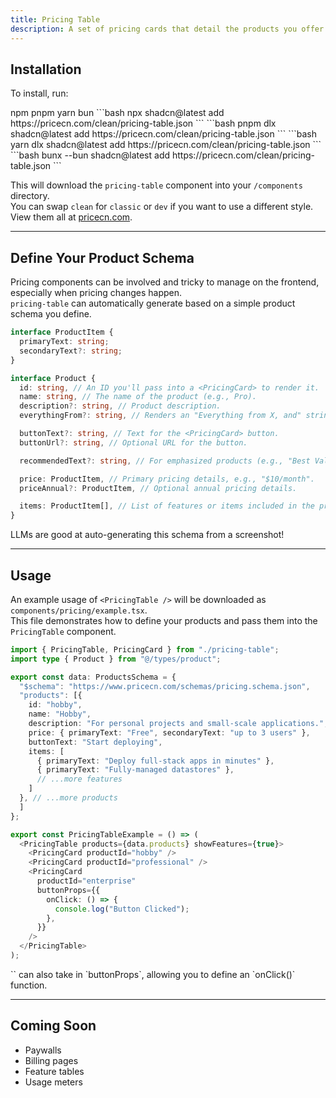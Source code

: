 ```yaml
---
title: Pricing Table
description: A set of pricing cards that detail the products you offer. Generates from a simple JSON product schema.
---
```


## Installation

To install, run:

<Tabs defaultValue="npm">
  <TabsList>
    <TabsTrigger value="npm">npm</TabsTrigger>
    <TabsTrigger value="pnpm">pnpm</TabsTrigger>
    <TabsTrigger value="yarn">yarn</TabsTrigger>
    <TabsTrigger value="bun">bun</TabsTrigger>
  </TabsList>
  <TabsContent value="npm">
```bash
npx shadcn@latest add https://pricecn.com/clean/pricing-table.json
```
  </TabsContent>
  <TabsContent value="pnpm">
    ```bash
pnpm dlx shadcn@latest add https://pricecn.com/clean/pricing-table.json
```
  </TabsContent>
  <TabsContent value="yarn">
```bash
yarn dlx shadcn@latest add https://pricecn.com/clean/pricing-table.json
```
  </TabsContent>
  <TabsContent value="bun">
```bash
bunx --bun shadcn@latest add https://pricecn.com/clean/pricing-table.json
```
  </TabsContent>
</Tabs>

This will download the `pricing-table` component into your `/components` directory.  
You can swap `clean` for `classic` or `dev` if you want to use a different style. View them all at [pricecn.com](/).

---

## Define Your Product Schema

Pricing components can be involved and tricky to manage on the frontend, especially when pricing changes happen.  
`pricing-table` can automatically generate based on a simple product schema you define.

```typescript
interface ProductItem {
  primaryText: string;
  secondaryText?: string;
}

interface Product {
  id: string, // An ID you'll pass into a <PricingCard> to render it.
  name: string, // The name of the product (e.g., Pro).
  description?: string, // Product description.
  everythingFrom?: string, // Renders an "Everything from X, and" string.

  buttonText?: string, // Text for the <PricingCard> button.
  buttonUrl?: string, // Optional URL for the button.

  recommendedText?: string, // For emphasized products (e.g., "Best Value").

  price: ProductItem, // Primary pricing details, e.g., "$10/month".
  priceAnnual?: ProductItem, // Optional annual pricing details.

  items: ProductItem[], // List of features or items included in the product.
}
```

<Callout>
  LLMs are good at auto-generating this schema from a screenshot!
</Callout>

---

## Usage

An example usage of `<PricingTable />` will be downloaded as `components/pricing/example.tsx`.  
This file demonstrates how to define your products and pass them into the `PricingTable` component.

```typescript
import { PricingTable, PricingCard } from "./pricing-table";
import type { Product } from "@/types/product";

export const data: ProductsSchema = {
  "$schema": "https://www.pricecn.com/schemas/pricing.schema.json",
  "products": [{
    id: "hobby",
    name: "Hobby",
    description: "For personal projects and small-scale applications.",
    price: { primaryText: "Free", secondaryText: "up to 3 users" },
    buttonText: "Start deploying",
    items: [
      { primaryText: "Deploy full-stack apps in minutes" },
      { primaryText: "Fully-managed datastores" },
      // ...more features
    ]
  }, // ...more products
  ]
};

export const PricingTableExample = () => (
  <PricingTable products={data.products} showFeatures={true}>
    <PricingCard productId="hobby" />
    <PricingCard productId="professional" />
    <PricingCard
      productId="enterprise"
      buttonProps={{
        onClick: () => {
          console.log("Button Clicked");
        },
      }}
    />
  </PricingTable>
);
```
<Callout>
  `<PricingCard>` can also take in `buttonProps`, allowing you to define an `onClick()` function.
</Callout>

---

## Coming Soon

- Paywalls
- Billing pages
- Feature tables
- Usage meters


